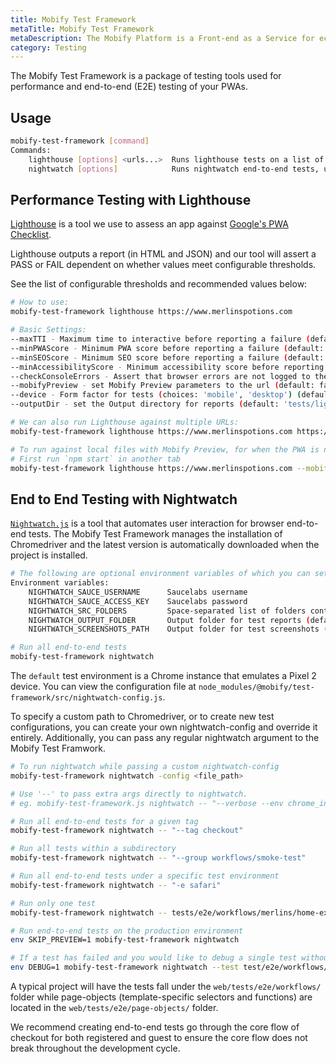 ```yaml
---
title: Mobify Test Framework
metaTitle: Mobify Test Framework
metaDescription: The Mobify Platform is a Front-end as a Service for ecommerce.
category: Testing
---
```


The Mobify Test Framework is a package of testing tools used for performance
and end-to-end (E2E) testing of your PWAs.

## Usage
```bash
mobify-test-framework [command]
Commands:
    lighthouse [options] <urls...>  Runs lighthouse tests on a list of URLs
    nightwatch [options]            Runs nightwatch end-to-end tests, using Mobify's recommended settings.
```

## Performance Testing with Lighthouse
[Lighthouse](https://github.com/GoogleChrome/lighthouse) is a tool we use to
assess an app against [Google's PWA
Checklist](https://developers.google.com/web/progressive-web-apps/checklist).

Lighthouse outputs a report (in HTML and JSON) and our tool will assert a
PASS or FAIL dependent on whether values meet configurable thresholds.

See the list of configurable thresholds and recommended values below:

```bash
# How to use:
mobify-test-framework lighthouse https://www.merlinspotions.com

# Basic Settings:
--maxTTI - Maximum time to interactive before reporting a failure (default: 10000 ms)
--minPWAScore - Minimum PWA score before reporting a failure (default: 90)
--minSEOScore - Minimum SEO score before reporting a failure (default: 100)
--minAccessibilityScore - Minimum accessibility score before reporting a failure (default: 100)
--checkConsoleErrors - Assert that browser errors are not logged to the console (default: false)
--mobifyPreview - set Mobify Preview parameters to the url (default: false)
--device - Form factor for tests (choices: 'mobile', 'desktop') (default: 'mobile')
--outputDir - set the Output directory for reports (default: 'tests/lighthouse-reports')

# We can also run Lighthouse against multiple URLs:
mobify-test-framework lighthouse https://www.merlinspotions.com https://www.merlinspotions.com/potions

# To run against local files with Mobify Preview, for when the PWA is not live:
# First run `npm start` in another tab
mobify-test-framework lighthouse https://www.merlinspotions.com --mobifyPreview
```

## End to End Testing with Nightwatch
[`Nightwatch.js`](http://nightwatchjs.org/) is a tool that automates user
interaction for browser end-to-end tests. The Mobify Test Framework manages the
installation of Chromedriver and the latest version is
automatically downloaded when the project is installed.

```bash
# The following are optional environment variables of which you can set before running:
Environment variables:
    NIGHTWATCH_SAUCE_USERNAME      Saucelabs username
    NIGHTWATCH_SAUCE_ACCESS_KEY    Saucelabs password
    NIGHTWATCH_SRC_FOLDERS         Space-separated list of folders containing tests (default ['./tests/e2e'])
    NIGHTWATCH_OUTPUT_FOLDER       Output folder for test reports (default './tests/reports')
    NIGHTWATCH_SCREENSHOTS_PATH    Output folder for test screenshots (default './tests/screenshots')

# Run all end-to-end tests
mobify-test-framework nightwatch
```

The `default` test environment is a Chrome instance that emulates a Pixel 2 device. You can
view the configuration file at
`node_modules/@mobify/test-framework/src/nightwatch-config.js`.

To specify a custom path to Chromedriver, or to create new test
configurations, you can create your own nightwatch-config and override it
entirely. Additionally, you can pass any regular nightwatch argument to the
Mobify Test Framwork.

```bash
# To run nightwatch while passing a custom nightwatch-config
mobify-test-framework nightwatch -config <file_path>

# Use '--' to pass extra args directly to nightwatch.
# eg. mobify-test-framework.js nightwatch -- "--verbose --env chrome_incognito"

# Run all end-to-end tests for a given tag
mobify-test-framework nightwatch -- "--tag checkout"

# Run all tests within a subdirectory
mobify-test-framework nightwatch -- "--group workflows/smoke-test"

# Run all end-to-end tests under a specific test environment
mobify-test-framework nightwatch -- "-e safari"

# Run only one test
mobify-test-framework nightwatch -- tests/e2e/workflows/merlins/home-example.js

# Run end-to-end tests on the production environment
env SKIP_PREVIEW=1 mobify-test-framework nightwatch

# If a test has failed and you would like to debug a single test without the browser closing in the end
env DEBUG=1 mobify-test-framework nightwatch --test test/e2e/workflows/guest-checkout.js
```

A typical project will have the tests fall under the `web/tests/e2e/workflows/`
folder while page-objects (template-specific selectors and functions) are
located in the `web/tests/e2e/page-objects/` folder.

We recommend creating end-to-end tests go through the core flow of checkout for
both registered and guest to ensure the core flow does not break throughout the
development cycle.
